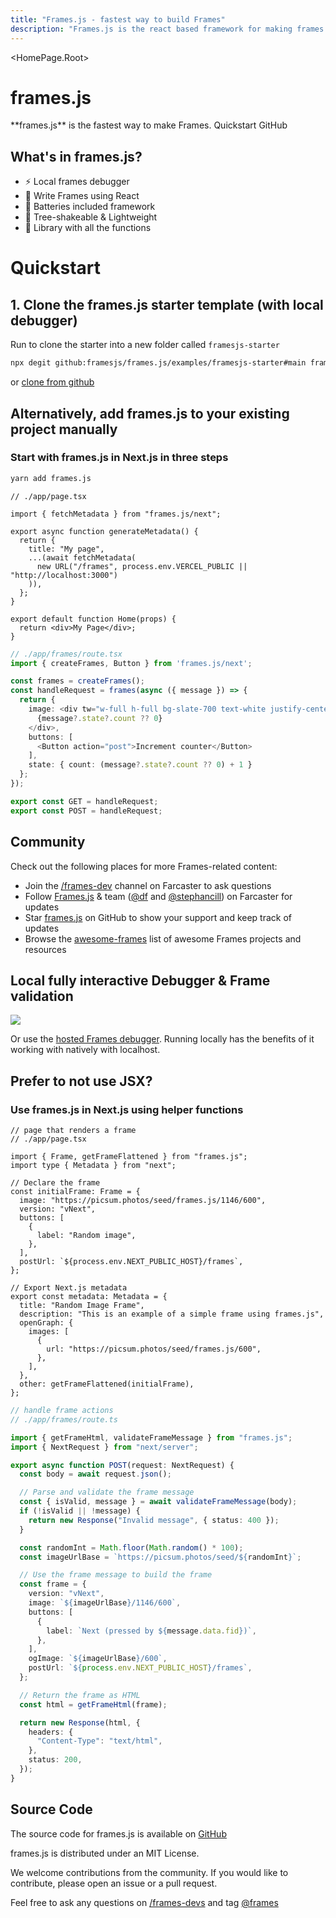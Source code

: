 ```yaml
---
title: "Frames.js - fastest way to build Frames"
description: "Frames.js is the react based framework for making frames. Debugger included."
---
```



<HomePage.Root>
  <h1 className="vocs_HomePage_title">frames.js</h1>
  <HomePage.InstallPackage name="frames.js" type="install" />
  <HomePage.Description>
    **frames.js** is the fastest way to make Frames.
  </HomePage.Description>
  <HomePage.Buttons>
    <HomePage.Button href="#quickstart" variant="accent">
      Quickstart
    </HomePage.Button>
    <HomePage.Button href="https://github.com/framesjs/frames.js">
      GitHub
    </HomePage.Button>
  </HomePage.Buttons>
</HomePage.Root>

## What's in frames.js?

- ⚡️ Local frames debugger
- 🥳 Write Frames using React
- 🔋 Batteries included framework
- 🌴 Tree-shakeable & Lightweight
- 🚀 Library with all the functions

# Quickstart

## 1. Clone the frames.js starter template (with local debugger)

Run to clone the starter into a new folder called `framesjs-starter`

```bash
npx degit github:framesjs/frames.js/examples/framesjs-starter#main framesjs-starter
```

or [clone from github](https://github.com/framesjs/frames.js/tree/main/examples/framesjs-starter)

## Alternatively, add frames.js to your existing project manually

### Start with frames.js in Next.js in three steps

```bash
yarn add frames.js
```

```tsx filename="// ./app/page.tsx"
// ./app/page.tsx

import { fetchMetadata } from "frames.js/next";

export async function generateMetadata() {
  return {
    title: "My page",
    ...(await fetchMetadata(
      new URL("/frames", process.env.VERCEL_PUBLIC || "http://localhost:3000")
    )),
  };
}

export default function Home(props) {
  return <div>My Page</div>;
}
```

```ts filename="./app/frames/route.tsx"
// ./app/frames/route.tsx
import { createFrames, Button } from 'frames.js/next';

const frames = createFrames();
const handleRequest = frames(async ({ message }) => {
  return {
    image: <div tw="w-full h-full bg-slate-700 text-white justify-center items-center">
      {message?.state?.count ?? 0}
    </div>,
    buttons: [
      <Button action="post">Increment counter</Button>
    ],
    state: { count: (message?.state?.count ?? 0) + 1 }
  };
});

export const GET = handleRequest;
export const POST = handleRequest;
```

## Community

Check out the following places for more Frames-related content:

- Join the [/frames-dev](https://warpcast.com/~/channel/frames-devs) channel on Farcaster to ask questions
- Follow [Frames.js](https://warpcast.com/frames) & team ([@df](https://warpcast.com/df) and [@stephancill](https://warpcast.com/stephancill)) on Farcaster for updates
- Star [frames.js](https://github.com/framesjs/frames.js) on GitHub to show your support and keep track of updates
- Browse the [awesome-frames](https://github.com/davidfurlong/awesome-frames) list of awesome Frames projects and resources

## Local fully interactive Debugger & Frame validation

![](/debugging.png)

Or use the [hosted Frames debugger](https://debugger.framesjs.org/?url=https%3A%2F%2Fframesjs.org). Running locally has the benefits of it working with natively with localhost.

## Prefer to not use JSX?

### Use frames.js in Next.js using helper functions

```tsx filename="./app/page.tsx"
// page that renders a frame
// ./app/page.tsx

import { Frame, getFrameFlattened } from "frames.js";
import type { Metadata } from "next";

// Declare the frame
const initialFrame: Frame = {
  image: "https://picsum.photos/seed/frames.js/1146/600",
  version: "vNext",
  buttons: [
    {
      label: "Random image",
    },
  ],
  postUrl: `${process.env.NEXT_PUBLIC_HOST}/frames`,
};

// Export Next.js metadata
export const metadata: Metadata = {
  title: "Random Image Frame",
  description: "This is an example of a simple frame using frames.js",
  openGraph: {
    images: [
      {
        url: "https://picsum.photos/seed/frames.js/600",
      },
    ],
  },
  other: getFrameFlattened(initialFrame),
};
```

```ts filename="app/frames/route.ts"
// handle frame actions
// ./app/frames/route.ts

import { getFrameHtml, validateFrameMessage } from "frames.js";
import { NextRequest } from "next/server";

export async function POST(request: NextRequest) {
  const body = await request.json();

  // Parse and validate the frame message
  const { isValid, message } = await validateFrameMessage(body);
  if (!isValid || !message) {
    return new Response("Invalid message", { status: 400 });
  }

  const randomInt = Math.floor(Math.random() * 100);
  const imageUrlBase = `https://picsum.photos/seed/${randomInt}`;

  // Use the frame message to build the frame
  const frame = {
    version: "vNext",
    image: `${imageUrlBase}/1146/600`,
    buttons: [
      {
        label: `Next (pressed by ${message.data.fid})`,
      },
    ],
    ogImage: `${imageUrlBase}/600`,
    postUrl: `${process.env.NEXT_PUBLIC_HOST}/frames`,
  };

  // Return the frame as HTML
  const html = getFrameHtml(frame);

  return new Response(html, {
    headers: {
      "Content-Type": "text/html",
    },
    status: 200,
  });
}
```

## Source Code

The source code for frames.js is available on [GitHub](https://github.com/framesjs/frames.js)

frames.js is distributed under an MIT License.

We welcome contributions from the community. If you would like to contribute, please open an issue or a pull request.

Feel free to ask any questions on [/frames-devs](https://warpcast.com/~/channel/frames-devs) and tag [@frames](https://warpcast.com/frames)
